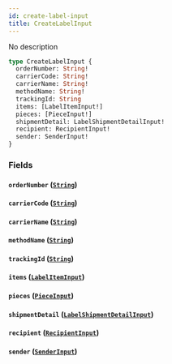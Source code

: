 ```yaml
---
id: create-label-input
title: CreateLabelInput
---
```


No description

```graphql
type CreateLabelInput {
  orderNumber: String!
  carrierCode: String!
  carrierName: String!
  methodName: String!
  trackingId: String
  items: [LabelItemInput!]
  pieces: [PieceInput!]
  shipmentDetail: LabelShipmentDetailInput!
  recipient: RecipientInput!
  sender: SenderInput!
}
```

### Fields

#### `orderNumber` ([`String`](../../rate-manager-service/scalars/string))

#### `carrierCode` ([`String`](../../rate-manager-service/scalars/string))

#### `carrierName` ([`String`](../../rate-manager-service/scalars/string))

#### `methodName` ([`String`](../../rate-manager-service/scalars/string))

#### `trackingId` ([`String`](../../rate-manager-service/scalars/string))

#### `items` ([`LabelItemInput`](../../rate-manager-service/inputs/label-item-input))

#### `pieces` ([`PieceInput`](../../rate-manager-service/inputs/piece-input))

#### `shipmentDetail` ([`LabelShipmentDetailInput`](../../rate-manager-service/inputs/label-shipment-detail-input))

#### `recipient` ([`RecipientInput`](../../rate-manager-service/inputs/recipient-input))

#### `sender` ([`SenderInput`](../../rate-manager-service/inputs/sender-input))
